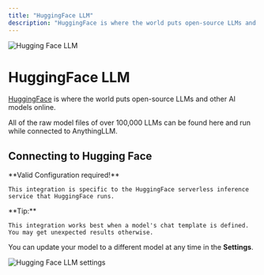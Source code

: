 ```yaml
---
title: "HuggingFace LLM"
description: "HuggingFace is where the world puts open-source LLMs and other AI models online."
---
```



<Image
  src="/images/anythingllm-setup/llm-configuration/cloud/hugging-face/header-image.png" 
  height={1080} 
  width={1920} 
  quality={100}
  alt="Hugging Face LLM"
/>


# HuggingFace LLM

[HuggingFace](https://huggingface.co) is where the world puts open-source LLMs and other AI models online. 

All of the raw model files of over 100,000 LLMs can be found here and run while connected to AnythingLLM.


## Connecting to Hugging Face

<Callout type="info" emoji="️💡">
  **Valid Configuration required!**

    This integration is specific to the HuggingFace serverless inference service that HuggingFace runs.
</Callout>

<Callout type="info" emoji="️💡">
  **Tip:**

    This integration works best when a model's chat template is defined. You may get unexpected results otherwise.
</Callout>

You can update your model to a different model at any time in the **Settings**.

<Image
  src="/images/anythingllm-setup/llm-configuration/cloud/hugging-face/hugging-face-llm.png" 
  height={1080} 
  width={1920} 
  quality={100}
  alt="Hugging Face LLM settings"
/>
